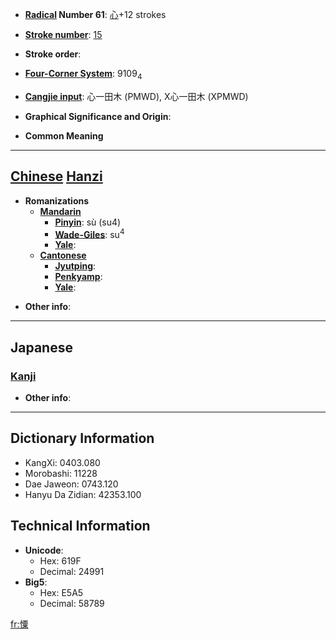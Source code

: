 * '''[[Wiktionary:Chinese radical index| Radical]] Number 61''': [[Wiktionary:Chinese radical index 心|心]]+12 strokes

* '''[[Wiktionary:Chinese total strokes index|Stroke number]]''': [[Wiktionary:Chinese total strokes index 15|15]]

* '''Stroke order''': 

* '''[[Wiktionary:Chinese four corner index|Four-Corner System]]''': 9109<sub>4</sub>

* '''[[Wiktionary:Chinese Cangjie index|Cangjie input]]''': 心一田木 (PMWD), X心一田木 (XPMWD)

* '''Graphical Significance and Origin''': 

* '''Common Meaning'''

----

== [[Chinese]] [[Hanzi]] ==

* '''Romanizations'''
** '''[[Mandarin]]'''
*** '''[[Pinyin]]''': sù (su4)
*** '''[[Wade-Giles]]''': su<sup>4</sup>
*** '''[[Yale]]''': 
** '''[[Cantonese]]'''
*** '''[[Jyutping]]''':
*** '''[[Penkyamp]]''': 
*** '''[[Yale]]''': 

* '''Other info''': 

----

==Japanese==
===[[Kanji]]===
{{kanji|on readings=[[しょく]] (shoku), [[そく]] (soku)|kun readings=[[へつらう]] (hetsurau)}}

* '''Other info''':  

----

== Dictionary Information ==

* KangXi: 0403.080
* Morobashi: 11228
* Dae Jaweon: 0743.120
* Hanyu Da Zidian: 42353.100

== Technical Information ==

* '''Unicode''':
** Hex: 619F
** Decimal: 24991
* '''Big5''':
** Hex: E5A5
** Decimal: 58789

[[fr:憟]]
